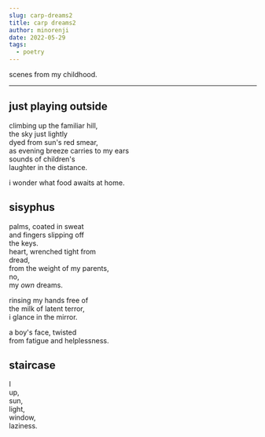 ```yaml
---
slug: carp-dreams2
title: carp dreams2
author: minorenji
date: 2022-05-29
tags:
  - poetry
---
```


scenes from my childhood.

---

## just playing outside

climbing up the familiar hill,  
the sky just lightly  
dyed from sun's red smear,  
as evening breeze carries to my ears  
sounds of children's  
laughter in the distance.  

i wonder what food awaits at home.


## sisyphus

palms, coated in sweat  
and fingers slipping off  
the keys.  
heart, wrenched tight from  
dread,  
from the weight of my parents,  
no,  
my *own* dreams.  

rinsing my hands free of  
the milk of latent terror,  
i glance in the mirror.

a boy's face, twisted  
from fatigue and helplessness.

## staircase

I  
up,  
sun,  
light,    
window,  
laziness.